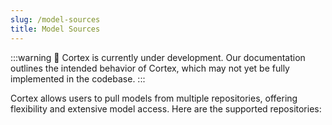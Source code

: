 ```yaml
---
slug: /model-sources
title: Model Sources
---
```



:::warning
🚧 Cortex is currently under development. Our documentation outlines the intended behavior of Cortex, which may not yet be fully implemented in the codebase.
:::

Cortex allows users to pull models from multiple repositories, offering flexibility and extensive model access. Here are the supported repositories:

<DocCardList />
